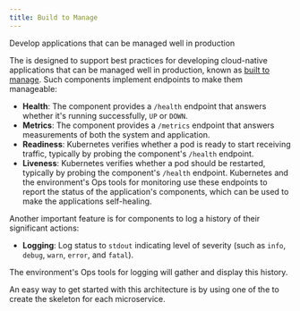 ```yaml
---
title: Build to Manage
---
```



<PageDescription>

Develop applications that can be managed well in production

</PageDescription>

The <Globals name="env" /> is designed to support best practices for developing cloud-native applications that can be managed well in production, known as [built to manage](https://www.ibm.com/garage/method/practices/code/build-to-manage). Such components implement endpoints to make them manageable:
- **Health**: The component provides a `/health` endpoint that answers whether it's running successfully, `UP` or `DOWN`.
- **Metrics**: The component provides a `/metrics` endpoint that answers measurements of both the system and application.
- **Readiness**: Kubernetes verifies whether a pod is ready to start receiving traffic, typically by probing the component's `/health` endpoint.
- **Liveness**: Kubernetes verifies whether a pod should be restarted, typically by probing the component's `/health` endpoint.
Kubernetes and the environment's Ops tools for monitoring use these endpoints to report the status of the application's components, which can be used to make the applications self-healing.

Another important feature is for components to log a history of their significant actions:
- **Logging**: Log status to `stdout` indicating level of severity (such as `info`, `debug`, `warn`, `error`, and `fatal`).

The environment's Ops tools for logging will gather and display this history.

An easy way to get started with this architecture is by using one of the [<Globals name="templates" />](/starterkits) to create the skeleton for each microservice.
